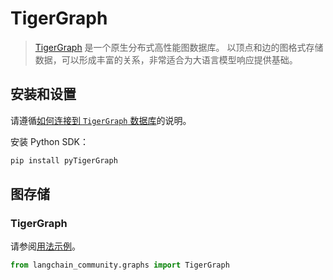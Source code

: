 # TigerGraph

>[TigerGraph](https://www.tigergraph.com/tigergraph-db/) 是一个原生分布式高性能图数据库。
> 以顶点和边的图格式存储数据，可以形成丰富的关系，非常适合为大语言模型响应提供基础。

## 安装和设置

请遵循[如何连接到 `TigerGraph` 数据库](https://docs.tigergraph.com/pytigergraph/current/getting-started/connection)的说明。

安装 Python SDK：

```bash
pip install pyTigerGraph
```

## 图存储

### TigerGraph

请参阅[用法示例](/docs/integrations/graphs/tigergraph)。

```python
from langchain_community.graphs import TigerGraph
```